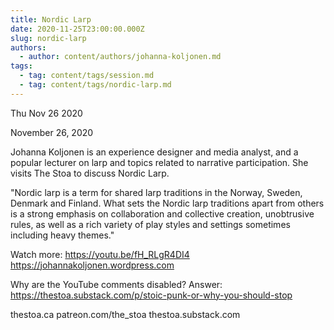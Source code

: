 ```yaml
---
title: Nordic Larp
date: 2020-11-25T23:00:00.000Z
slug: nordic-larp
authors:
  - author: content/authors/johanna-koljonen.md
tags:
  - tag: content/tags/session.md
  - tag: content/tags/nordic-larp.md
---
```






Thu Nov 26 2020

November 26, 2020

Johanna Koljonen is an experience designer and media analyst, and a popular lecturer on larp and topics related to narrative participation. She visits The Stoa to discuss Nordic Larp.

"Nordic larp is a term for shared larp traditions in the Norway, Sweden, Denmark and Finland. What sets the Nordic larp traditions apart from others is a strong emphasis on collaboration and collective creation, unobtrusive rules, as well as a rich variety of play styles and settings sometimes including heavy themes."

Watch more: https://youtu.be/fH_RLgR4DI4
https://johannakoljonen.wordpress.com

Why are the YouTube comments disabled? Answer: https://thestoa.substack.com/p/stoic-punk-or-why-you-should-stop

thestoa.ca
patreon.com/the_stoa
thestoa.substack.com


